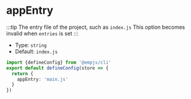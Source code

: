 # appEntry
:::tip
The entry file of the project, such as `index.js`
This option becomes invalid when `entries` is set
:::
+ Type: `string`
+ Default: `index.js`

```ts title="emp-config.js"
import {defineConfig} from '@empjs/cli'
export default defineConfig(store => {
  return {
    appEntry: 'main.js'
  }
})
```